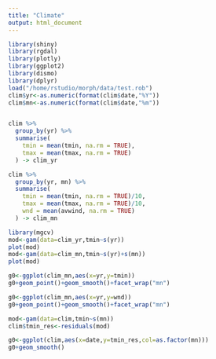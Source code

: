```yaml
---
title: "Climate"
output: html_document
---
```


```r
library(shiny)
library(rgdal)
library(plotly)
library(ggplot2)
library(dismo)
library(dplyr)
load("/home/rstudio/morph/data/test.rob")
clim$yr<-as.numeric(format(clim$date,"%Y"))
clim$mn<-as.numeric(format(clim$date,"%m"))



```


```r

clim %>%
  group_by(yr) %>%
  summarise(
    tmin = mean(tmin, na.rm = TRUE),
    tmax = mean(tmax, na.rm = TRUE)
  ) -> clim_yr

clim %>%
  group_by(yr, mn) %>%
  summarise(
    tmin = mean(tmin, na.rm = TRUE)/10,
    tmax = mean(tmax, na.rm = TRUE)/10,
    wnd = mean(avwind, na.rm = TRUE)
  ) -> clim_mn

```

```r
library(mgcv)
mod<-gam(data=clim_yr,tmin~s(yr))
plot(mod)
mod<-gam(data=clim_mn,tmin~s(yr)+s(mn))
plot(mod)
```

```r
g0<-ggplot(clim_mn,aes(x=yr,y=tmin))
g0+geom_point()+geom_smooth()+facet_wrap("mn")
```

```r
g0<-ggplot(clim_mn,aes(x=yr,y=wnd))
g0+geom_point()+geom_smooth()+facet_wrap("mn")
```

```r
mod<-gam(data=clim,tmin~s(mn))
clim$tmin_res<-residuals(mod)
```

```r
g0<-ggplot(clim,aes(x=date,y=tmin_res,col=as.factor(mn)))
g0+geom_smooth()
```

